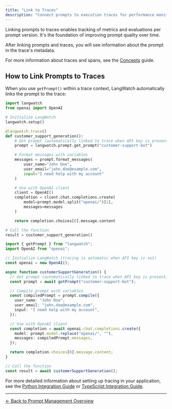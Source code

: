 ```yaml
---
title: "Link to Traces"
description: "Connect prompts to execution traces for performance monitoring and analysis"
---
```


Linking prompts to traces enables tracking of metrics and evaluations per prompt version. It's the foundation of improving prompt quality over time.

After linking prompts and traces, you will see information about the prompt in the trace's metadata.

For more information about traces and spans, see the [Concepts](/concepts) guide.

## How to Link Prompts to Traces

When you use `getPrompt()` within a trace context, LangWatch automatically links the prompt to the trace:

<Tabs>
<Tab title="Python SDK">

```python
import langwatch
from openai import OpenAI

# Initialize LangWatch
langwatch.setup()

@langwatch.trace()
def customer_support_generation():
    # Get prompt (automatically linked to trace when API key is present)
    prompt = langwatch.prompt.get_prompt("customer-support-bot")

    # Format messages with variables
    messages = prompt.format_messages(
        user_name="John Doe",
        user_email="john.doe@example.com",
        input="I need help with my account"
    )

    # Use with OpenAI client
    client = OpenAI()
    completion = client.chat.completions.create(
        model=prompt.model.split("openai/")[1],
        messages=messages
    )

    return completion.choices[0].message.content

# Call the function
result = customer_support_generation()
```

</Tab>
<Tab title="TypeScript SDK">

```typescript
import { getPrompt } from "langwatch";
import OpenAI from "openai";

// Initialize LangWatch (tracing is automatic when API key is set)
const openai = new OpenAI();

async function customerSupportGeneration() {
  // Get prompt (automatically linked to trace when API key is present)
  const prompt = await getPrompt("customer-support-bot");

  // Compile prompt with variables
  const compiledPrompt = prompt.compile({
    user_name: "John Doe",
    user_email: "john.doe@example.com",
    input: "I need help with my account",
  });

  // Use with OpenAI client
  const completion = await openai.chat.completions.create({
    model: prompt.model.replace("openai/", ""),
    messages: compiledPrompt.messages,
  });

  return completion.choices[0].message.content;
}

// Call the function
const result = await customerSupportGeneration();
```

</Tab>
</Tabs>

For more detailed information about setting up tracing in your application, see the [Python Integration Guide](/integration/python/guide) or [TypeScript Integration Guide](/integration/typescript/guide).

---

[← Back to Prompt Management Overview](/prompt-management/overview)
